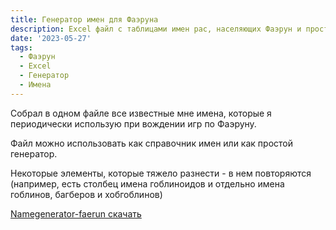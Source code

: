 ```yaml
---
title: Генератор имен для Фаэруна
description: Excel файл с таблицами имен рас, населяющих Фаэрун и простой генерацией случайных имен
date: '2023-05-27'
tags:
  - Фаэрун
  - Excel
  - Генератор
  - Имена
---
```


Собрал в одном файле все известные мне имена, которые я периодически использую при вождении игр по Фаэруну.

Файл можно использовать как справочник имен или как простой генератор.

Некоторые элементы, которые тяжело разнести - в нем повторяются (например, есть столбец имена гоблиноидов и отдельно имена гоблинов, багберов и хобгоблинов)

[Namegenerator-faerun скачать](/files/NAMEGENERATOR-FAERUN-VERSION-01-27052023.xlsx)
